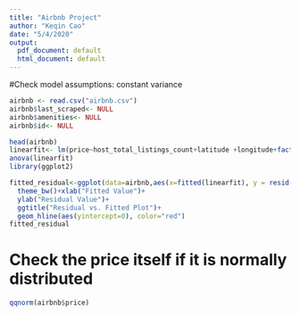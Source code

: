 ```yaml
---
title: "Airbnb Project"
author: "Keqin Cao"
date: "5/4/2020"
output:
  pdf_document: default
  html_document: default
---
```


#Check model assumptions: constant variance
```r
airbnb <- read.csv("airbnb.csv")
airbnb$last_scraped<- NULL
airbnb$amenities<- NULL
airbnb$id<- NULL

head(airbnb)
linearfit<- lm(price~host_total_listings_count+latitude +longitude+factor(accommodates)+factor(bathrooms)+factor(bedrooms)+factor(beds)+factor(minimum_nights)+cleaning_fee,data = airbnb)
anova(linearfit)
library(ggplot2)

fitted_residual<-ggplot(data=airbnb,aes(x=fitted(linearfit), y = resid(linearfit))) +geom_jitter( alpha=0.4, fill="skyblue") +
  theme_bw()+xlab("Fitted Value")+
  ylab("Residual Value")+
  ggtitle("Residual vs. Fitted Plot")+
  geom_hline(aes(yintercept=0), color="red")
fitted_residual
```

# Check the price itself if it is normally distributed
```r
qqnorm(airbnb$price)
```

 